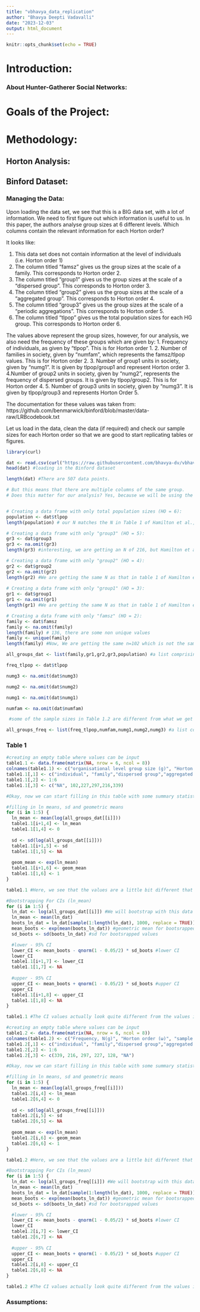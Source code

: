 ```yaml
---
title: "vbhavya_data_replication"
author: "Bhavya Deepti Vadavalli"
date: "2023-12-03"
output: html_document
---
```


```r
knitr::opts_chunk$set(echo = TRUE)
```
# Introduction:
### About Hunter-Gatherer Social Networks: 

# Goals of the Project:

# Methodology: 
## Horton Analysis:

## Binford Dataset: 


### Managing the Data:

Upon loading the data set, we see that this is a BIG data set, with a lot of information. We need to first figure out which information is useful to us. In this paper, the authors analyse group sizes at 6 different levels. Which columns contain the relevant information for each Horton order? 

It looks like: 

1. This data set does not contain information at the level of individuals (i.e. Horton order 1)
2. The column titled "famsz" gives us the group sizes at the scale of a family. This corresponds to Horton order 2. 
3. The column titled "group1" gives us the group sizes at the scale of a "dispersed group". This corresponds to Horton order 3.
4. The column titled "group2" gives us the group sizes at the scale of a "aggregated group". This corresponds to Horton order 4.
5. The column titled "group3" gives us the group sizes at the scale of a "periodic aggregations". This corresponds to Horton order 5.
6. The column titled "tlpop" gives us the total population sizes for each HG group. This corresponds to Horton order 6. 

The values above represent the group sizes, however, for our analysis, we also need the frequency of these groups which are given by: 
1. Frequency of individuals, as given by "tlpop". This is for Horton order 1. 
2. Number of families in society, given by "numfam", which represents the famsz/tlpop values. This is for Horton order 2. 
3. Number of group1 units in society, given by "numg1". It is given by tlpop/group1 and represent Horton order 3.
4.Number of group2 units in society, given by "numg2", represents the frequency of dispersed groups. It is given by tlpop/group2. This is for Horton order 4.
5. Number of group3 units in society, given by "numg3". It is given by tlpop/group3 and represents Horton Order 5. 


The documentation for these values was taken from: https://github.com/benmarwick/binford/blob/master/data-raw/LRBcodebook.txt

Let us load in the data, clean the data (if required) and check our sample sizes for each Horton order so that we are good to start replicating tables or figures. 

```r
library(curl)

dat <- read.csv(curl("https://raw.githubusercontent.com/bhavya-dv/vbhavya-data-replication-assignment/main/LRB.csv"))
head(dat) #loading in the Binford dataset

length(dat) #There are 507 data points. 

# But this means that there are multiple columns of the same group.  
# Does this matter for our analysis? Yes, because we will be using the geometric mean to summarize the data, rather than arithmetic mean, we must make sure that are sample sizes and values are correct. But let's address that problem separately for each Horton Order


# Creating a data frame with only total population sizes (HO = 6): 
population <- dat$tlpop
length(population) # our N matches the N in Table 1 of Hamilton et al., 2007!

# Creating a data frame with only "group3" (HO = 5): 
gr3 <- dat$group3
gr3 <- na.omit(gr3) 
length(gr3) #interesting, we are getting an N of 216, but Hamilton et al have an N of 213. Are there any duplicates? We will proceed with this. It is possible that Hamilton et al., 2007 removed 3 data points without mentioning it. We don't know. There is no documentation about this either. 

# Creating a data frame with only "group2" (HO = 4): 
gr2 <- dat$group2
gr2 <- na.omit(gr2) 
length(gr2) #We are getting the same N as that in table 1 of Hamilton et al., 2007
 
# Creating a data frame with only "group1" (HO = 3): 
gr1 <- dat$group1
gr1 <- na.omit(gr1) 
length(gr1) #We are getting the same N as that in table 1 of Hamilton et al., 2007

# Creating a data frame with only "famsz" (HO = 2): 
family <- dat$famsz
family <- na.omit(family) 
length(family) # 136, there are some non unique values
family <- unique(family) 
length(family) #Now, We are getting the same n=102 which is not the same as that of table 1 of Hamilton et al., 2007, but we will proceed with this nonetheless.

all_groups_dat <- list(family,gr1,gr2,gr3,population) #a list comprising of all the required data.frames
```
```r
freq_tlpop <- dat$tlpop

numg3 <- na.omit(dat$numg3)

numg2 <- na.omit(dat$numg2)

numg1 <- na.omit(dat$numg1)

numfam <- na.omit(dat$numfam)

 #some of the sample sizes in Table 1.2 are different from what we get from these data frames. There is no information in the documentation or Hmailton., 2007 about if and which values were removed, but it is likely that some values were removed. We will proceed with sample sizes that we have for now.

all_groups_freq <- list(freq_tlpop,numfam,numg1,numg2,numg3) #a list comprising of all the required data.frames for table 1.2
```


### Table 1 

```r
#creating an empty table where values can be input
table1.1 <- data.frame(matrix(NA, nrow = 6, ncol = 8))
colnames(table1.1) <- c("organisational level group size (g)", "Horton order (ω)", "sample size (n)", "ln mean <ln g>", "s.d", "geometric mean (g-bar)", "95% CI - Lower", "95% CI - upper")
table1.1[,1] <- c("individual", "family","dispersed group","aggregated group","periodic aggregation","poopulation size")
table1.1[,2] <- 1:6
table1.1[,3] <- c("NA", 102,227,297,216,339)

#Okay, now we can start filling in this table with some summary statistics!

#filling in ln means, sd and geometric means
for (i in 1:5) {
  ln_mean <- mean(log(all_groups_dat[[i]]))
  table1.1[i+1,4] <- ln_mean
  table1.1[1,4] <- 0
  
  sd <- sd(log(all_groups_dat[[i]]))
  table1.1[i+1,5] <- sd
  table1.1[1,5] <- NA
  
  geom_mean <- exp(ln_mean)
  table1.1[i+1,6] <- geom_mean
  table1.1[1,6] <- 1
} 

table1.1 #Here, we see that the values are a little bit different that the original paper. But they don't seem different enough to warrant concern, yet. 

#Bootstrapping For CIs (ln_mean) 
for (i in 1:5) {
  ln_dat <- log(all_groups_dat[[i]]) #We will bootstrap with this data 
  ln_mean <- mean(ln_dat)
  boots_ln_dat = ln_dat[sample(1:length(ln_dat), 1000, replace = TRUE)] #resampling with replacement. Creating 1000 samples
  mean_boots <- exp(mean(boots_ln_dat)) #geometric mean for bootsrapped values
  sd_boots <- sd(boots_ln_dat) #sd for bootsrapped values

  #lower - 95% CI
  lower_CI <- mean_boots - qnorm(1 - 0.05/2) * sd_boots #lower CI
  lower_CI
  table1.1[i+1,7] <- lower_CI
  table1.1[1,7] <- NA
  
  #upper - 95% CI
  upper_CI <- mean_boots + qnorm(1 - 0.05/2) * sd_boots #upper CI
  upper_CI
  table1.1[i+1,8] <- upper_CI
  table1.1[1,8] <- NA
}

table1.1 #The CI values actually look quite different from the values in the published table

```
```r
#creating an empty table where values can be input
table1.2 <- data.frame(matrix(NA, nrow = 6, ncol = 8))
colnames(table1.2) <- c("Frequency, N(g)", "Horton order (ω)", "sample size (n)", "ln mean <ln N(g)>", "s.d", "geometric mean (N(g)-bar)", "95% CI - Lower", "95% CI - upper")
table1.2[,1] <- c("individual", "family","dispersed group","aggregated group","periodic aggregation","poopulation size")
table1.2[,2] <- 1:6
table1.2[,3] <- c(339, 216, 297, 227, 128, "NA")

#Okay, now we can start filling in this table with some summary statistics!

#filling in ln means, sd and geometric means
for (i in 1:5) {
  ln_mean <- mean(log(all_groups_freq[[i]]))
  table1.2[i,4] <- ln_mean
  table1.2[6,4] <- 0
  
  sd <- sd(log(all_groups_freq[[i]]))
  table1.2[i,5] <- sd
  table1.2[6,5] <- NA
  
  geom_mean <- exp(ln_mean)
  table1.2[i,6] <- geom_mean
  table1.2[6,6] <- 1
} 

table1.2 #Here, we see that the values are a little bit different that the original paper. But they don't seem different enough to warrant concern, yet. 

#Bootstrapping For CIs (ln_mean) 
for (i in 1:5) {
  ln_dat <- log(all_groups_freq[[i]]) #We will bootstrap with this data 
  ln_mean <- mean(ln_dat)
  boots_ln_dat = ln_dat[sample(1:length(ln_dat), 1000, replace = TRUE)] #resampling with replacement. Creating 1000 samples
  mean_boots <- exp(mean(boots_ln_dat)) #geometric mean for bootsrapped values
  sd_boots <- sd(boots_ln_dat) #sd for bootsrapped values

  #lower - 95% CI
  lower_CI <- mean_boots - qnorm(1 - 0.05/2) * sd_boots #lower CI
  lower_CI
  table1.2[i,7] <- lower_CI
  table1.2[6,7] <- NA
  
  #upper - 95% CI
  upper_CI <- mean_boots + qnorm(1 - 0.05/2) * sd_boots #upper CI
  upper_CI
  table1.2[i,8] <- upper_CI
  table1.2[6,8] <- NA
}

table1.2 #The CI values actually look quite different from the values in the published table, but that is to be expected if we bootstrap the values. 

```

### Assumptions:

